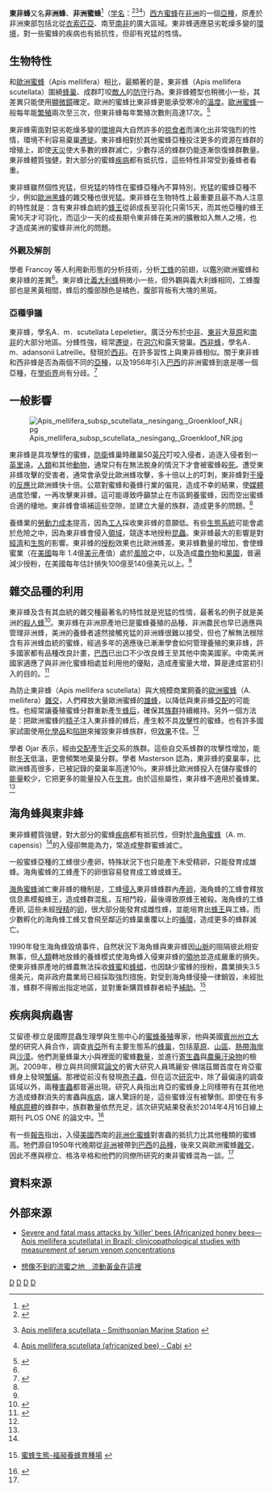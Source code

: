 {{Infraspeciesbox
| image =  Honey Bee takes Nectar.JPG|thumb
| status = G5
| status_system = TNC
| genus = Apis
| species link = 西方蜜蜂
| species = mellifera
| subspecies = scutellata<ref>{{en}} [http://www.waspweb.org/Apoidea/Apidae/Apinae/Apini/Apis/Apis_mellifera_scutellata.htm Apis mellifera scutellata - WaspWeb] {{Wayback|url=http://www.waspweb.org/Apoidea/Apidae/Apinae/Apini/Apis/Apis_mellifera_scutellata.htm |date=20200815134530 }}</ref>
| authority = [[Amédée_Louis_Michel_le_Peletier,_comte_de_Saint-Fargeau|Lepeletier]], 1836
}}

'''東非蜂'''又名'''非洲蜂'''、'''非洲蜜蜂'''<ref name="海角蜂與東非蜂">{{Cite web |url = http://d.wanfangdata.com.cn/periodical_zhonggyf200203019.aspx |title = 海角蜂與東非蜂 |author = 胡福良 |date = 2005-11-03 |publisher = APICULTURE OF CHINA |language = zh-cn |accessdate = 2015-08-02 |quote = 應南非共和國羅德斯大學的邀請，本人于2001年10月赴南非進行為期一個月的合作研究。期間，考察了南非的兩個大型蜂場和萊索托農業科學研究所蜜蜂試驗場。現將了解到的海角蜂和東非蜂的有關情況作一簡要介紹，并將部分圖片呈現給廣大讀者。…… }}</ref>（[[学名|学名]]：'''{{lang|la|Apis mellifera scutellata}}'''<ref>{{Cite web |url = http://entnemdept.ufl.edu/creatures/misc/bees/ahb.htm |title = African honey bee, Africanized honey bee, killer bee scientific name: Apis mellifera scutellata Lepeletier (Insecta: Hymenoptera: Apidae) |author = Jamie Ellis |date = November 2012 |publisher = [[佛羅里達大學|佛羅里達大學]] |language = en |accessdate = 2015-08-02 |quote = The African honey bee, Apis mellifera scutellata Lepeletier, is a subspecies (or race) of the western honey bee, Apis mellifera Linnaeus, that occurs naturally in sub-Saharan Africa but has been introduced into the Americas. More than 10 subspecies of western honey bees exist in Africa and all justifiably are called 'African' honey bees. |archive-date = 2021-01-27 |archive-url = https://web.archive.org/web/20210127190335/http://entnemdept.ufl.edu/creatures/misc/bees/ahb.htm |dead-url = no }}</ref><ref>{{en}} [http://www.sms.si.edu/irlspec/A_m_scutellata.htm Apis mellifera scutellata - Smithsonian Marine Station] {{Wayback|url=http://www.sms.si.edu/irlspec/A_m_scutellata.htm |date=20181128173015 }}</ref><ref>{{en}} [http://www.cabi.org/isc/datasheet/6362 Apis mellifera scutellata (africanized bee) - Cabi] {{Wayback|url=http://www.cabi.org/isc/datasheet/6362 |date=20210320000733 }}</ref>）[[西方蜜蜂|西方蜜蜂]]在[[非洲|非洲]]的一個[[亞種|亞種]]，原產於非洲東部包括北從[[衣索匹亞|衣索匹亞]]、南至[[南非|南非]]的廣大區域。東非蜂適應惡劣乾燥多變的[[環境|環境]]，對一些蜜蜂的疾病也有抵抗性，但卻有兇猛的性情。

==生物特性==
和[[歐洲蜜蜂|歐洲蜜蜂]]（Apis mellifera）相比，最顯著的是，東非蜂（Apis mellifera scutellata）圍繞[[蜂巢|蜂巢]]、成群叮咬[[敵人|敵人]]的[[防守|防守]]行為。東非蜂體型也稍微小一些，其差異只能使用[[顯微鏡|顯微鏡]]確定。歐洲的蜜蜂比東非蜂更能承受寒冷的[[溫度|溫度]]。[[歐洲蜜蜂|歐洲蜜蜂]]一般每年能[[繁殖|繁殖]]兩次至三次，但東非蜂每年繁殖次數則高達17次。<ref name="Apis mellifera scutellata (Lepeletier)">{{Cite web |url = http://www.issg.org/database/species/ecology.asp?si=325&fr=1&sts=&lang=TC |title = Apis mellifera scutellata (昆蟲) |author = Mark L. Winston, Professor and Fellow, Morris J. Wosk Centre for Dialogue, Canada. |date = 2010-09-21 |publisher = National Biological Information Infrastructure (NBII) & IUCN/SSC Invasive Species Specialist Group (ISSG) Updates on management information with support from the Overseas Territories Environmental Programme (OTEP) project XOT603, a joint project with the Cayman Islands Government - Department of Environment |language = en |accessdate = 2015-08-03 |quote = 不同於歐洲蜂（Apis mellifera），東非蜂（Apis mellifera scutellata）不囤積蜂蜜越冬。相反地，他們依靠蜂群流動（遷徙與分群），以尋找新的食物來源，水或空間。 |archive-date = 2016-03-05 |archive-url = https://web.archive.org/web/20160305013739/http://www.issg.org/database/species/ecology.asp?si=325&fr=1&sts=&lang=TC |dead-url = no }}</ref>

東非蜂需面對惡劣乾燥多變的[[環境|環境]]與大自然許多的[[掠食者|掠食者]]而演化出非常強烈的性情，環境不利容易棄巢[[遷徙|遷徙]]。東非蜂相對於其他蜜蜂亞種投注更多的資源在蜂群的增殖上，即使[[天災|天災]]使大多數的蜂群滅亡，少數存活的蜂群仍能逐漸恢復蜂群數量。東非蜂體質強健，對大部分的蜜蜂[[疾病|疾病]]都有抵抗性，這些特性非常受到養蜂者看重。

東非蜂雖然個性兇猛，但兇猛的特性在蜜蜂亞種內不算特別，兇猛的蜜蜂亞種不少，例如[[歐洲黑蜂|歐洲黑蜂]]的雜交種也很兇猛。東非蜂在生物特性上最重要且最不為人注意的特性就是：含有東非蜂血統的[[蜂王|蜂王]]從卵成長至羽化只需15天，而其他亞種的蜂王需16天才可羽化，而這少一天的成長期令東非蜂在美洲的擴散如入無人之境，也才造成美洲的蜜蜂非洲化的問題。

=== 外觀及解剖 ===
學者 Francoy 等人利用新形態的分析技術，分析[[工蜂|工蜂]]的前翅，以鑑別歐洲蜜蜂和東非蜂的差異<ref name="Apis mellifera scutellata (Lepeletier)" />。東非蜂比[[義大利蜂|義大利蜂]]稍微小一些，但外觀與義大利蜂相同，工蜂腹部也是黑黃相間，蜂后的腹部顏色是橘色，腹部背板有大塊的黑斑。

=== 亞種爭議 ===
東非蜂，學名A．m．scutellata Lepeletier。廣泛分布於[[中部非洲|中非]]、[[東非|東非]]大[[草原|草原]]和[[南非|南非]]的大部分地區。分蜂性強，經常[[遷徙|遷徙]]，在[[洞穴|洞穴]]和露天營巢。[[西非蜂|西非蜂]]，學名A．m．adansonii Latreille。發現於[[西非|西非]]。在許多習性上與東非蜂相似。關于東非蜂和西非蜂是否為兩個不同的[[亞種|亞種]]，以及1956年引入[[巴西|巴西]]的非洲蜜蜂到底是哪一個亞種，在[[學術界|學術界]]尚有分歧。<ref>{{Cite book | author = 中國農業百科全書總編輯委員會 養蜂卷編輯委員會 編 | title = 中國農業百科全書：養蜂卷 | location = 北京市 | publisher = 农业出版社 | date = 1993-06-01 | pages = 50 | ISBN = 7109024911 | accessdate = 2015-08-04 | url = http://art.tze.cn/Refbook/entryPrint.aspx?bi=m.20080317-m300-w001-071&ei=5EE15FC2740914DFB1D2681CFE1A65AE90C2F4311874F2E27DA1E42A3B855528201E42512E5719D4&cult=US&et=&Token=122D040E2283F72A55B596CCF0D41E5B | language = zh-cn | quote = 其他非洲蜜蜂，即摩洛哥大蜂(A．m．major Ruttner)、撒哈拉蜂(A．m．sahariensis Baldensperger)、蘇丹小蜂(A．m．nubica Ruttner)、坦桑海濱蜂(A．m．littorea Smith)、單色蜂(A．m．unicolor Latreille)和也門蜂(A．m．jementica Ruttner)等，僅發現于某些局部地區，只測定了少數標本，對它們的生物學特性尚在研究之中，關于它們的分類地位還不能作肯定的結論。 }}{{Dead link}}</ref>

== 一般影響 ==
[[File:Apis_mellifera_subsp_scutellata,_nesingang,_Groenkloof_NR.jpg|thumb]]

東非蜂是具攻擊性的蜜蜂，[[防衛|防衛]]蜂巢時離巢50[[英尺|英尺]]叮咬入侵者，追逐入侵者到一[[英里|英里]]遠。[[人類|人類]]和其他[[動物|動物]]，通常只有在無法脫身的情況下才會被蜜蜂殺[[死|死]]。遭受東非蜂攻擊的受害者，通常會承受比歐洲蜂攻擊，多十倍以上的叮刺，東非蜂對[[干擾|干擾]]的[[反應|反應]]比歐洲蜂快十倍。公眾對蜜蜂和養蜂行業的偏見，造成不幸的結果，使[[媒體|媒體]]過度恐懼，一再攻擊東非蜂。這可能導致呼籲禁止在市區飼養蜜蜂，因而空出蜜蜂合適的棲地。東非蜂會填補這些空隙，並建立大量的族群，造成更多的問題。<ref name="Apis mellifera scutellata (Lepeletier)" />

養蜂業的[[勞動力|勞動力]][[成本|成本]]提高，因為[[工人|工人]]採收東非蜂的意願低。有些[[生態系統|生態系統]]可能會處於危險之中，因為東非蜂會侵入[[領域|領域]]，競逐本地授粉[[昆蟲|昆蟲]]。東非蜂最大的影響是對[[經濟|經濟]]和[[生態|生態]]的影響。東非蜂的[[授粉|授粉]]效果也比歐洲蜂差。東非蜂數量的增加，會使蜂蜜業（在[[美國|美國]]每年 1.4億[[美元|美元]]產值）處於[[風險|風險]]之中，以及造成[[農作物|農作物]]和[[果園|果園]]，普遍減少授粉，在美國每年估計損失100億至140億美元以上。<ref name="Apis mellifera scutellata (Lepeletier)" />

==雜交品種的利用==
{{see also|非洲化蜜蜂}}

東非蜂及含有其血統的雜交種最著名的特性就是兇猛的性情，最著名的例子就是美洲的[[非洲化蜜蜂|殺人蜂]]<ref>{{cite news |language = zh |author = 錢美臻 |coauthors =  |url = http://dailynews.sina.com/bg/news/usa/uslocal/singtao/20120623/07263499730.html |title = 殺人蜂攻擊 南加狗群遭狂叮 |publisher = 星島日報 |pages =  |date = 2012-06-23 |accessdate = 2015-08-05 |archive-date = 2016-03-04 |archive-url = https://web.archive.org/web/20160304115631/http://dailynews.sina.com/bg/news/usa/uslocal/singtao/20120623/07263499730.html |dead-url = no }}</ref>。東非蜂在非洲原產地已是蜜蜂養殖的品種，非洲農民也早已適應與管理非洲蜂，美洲的養蜂者遽然接觸兇猛的非洲蜂很難以接受，但也了解無法根除含有非洲蜂血統的蜜蜂，經過多年的適應後已漸漸學會如何管理養殖的東非蜂，許多國家都有品種改良計畫，[[巴西|巴西]]已出口不少改良蜂王至其他中南美國家。中南美洲國家適應了與非洲化蜜蜂相處並利用他的優點，造成產蜜量大增，算是達成當初引入的目的。<ref>{{Cite web |url = http://www.jiaer.cn/shownews.asp?id=168 |title = 巴西養蜂業 |author =  |date =  |publisher = 重慶佳爾生物技術研究所 |language = zh-cn |accessdate = 2015-08-04 |quote = 最近20年里，巴西的养蜂设备和蜂产品迅速增长，不但能自给而且还出口不锈钢摇蜜机、割蜜刀、巢础以及喷烟器、工作服等。蜂产品有特种蜜、蜂胶、花粉用于化妆品和保健品。养蜂协会纷纷成立而且活动很多。庆祝养蜂协会成立25周年的刊物发行5000册，每册印有“甜蜜的信息”字样，还有格言：“我们并不富足，我们组织起来”。 |archive-date = 2016-03-04 |archive-url = https://web.archive.org/web/20160304132845/http://www.jiaer.cn/shownews.asp?id=168 |dead-url = no }}</ref>

為防止東非蜂（Apis mellifera scutellata）與大規模商業飼養的[[歐洲蜜蜂|歐洲蜜蜂]]（A. mellifera）[[雜交|雜交]]，人們釋放大量歐洲蜜蜂的[[雄蜂|雄蜂]]，以降低與東非蜂[[交配|交配]]的可能性。也經常讓養殖蜜蜂分群重新產生[[蜂后|蜂后]]，確保其[[族群|族群]]持續維持。另外一個方法是：把歐洲蜜蜂的[[精子|精子]]注入東非蜂的蜂后，產生較不具[[攻擊|攻擊]]性的蜜蜂。也有許多國家試圖使用[[化學品|化學品]]和[[陷阱|陷阱]]來摧毀東非蜂族群，但[[效果|效果]]不佳。<ref name="Apis mellifera scutellata (Lepeletier)" />

學者 Ojar 表示，經由[[交配|交配]]產生[[近交|近交]]系的族群。這些自交系蜂群的攻擊性增加，能耐[[冬天|冬天]]低溫，更會頻繁地棄巢分群。學者 Masterson 認為，東非蜂的棄巢率，比歐洲蜂高很多，已被記錄的棄巢率高達10％。東非蜂比歐洲蜂投入在儲存蜜蜂的[[能量|能量]]較少，它把更多的能量投入在[[生育|生育]]。由於這些屬性，東非蜂不適用於養蜂業。<ref name="Apis mellifera scutellata (Lepeletier)" />

== 海角蜂與東非蜂 ==
東非蜂體質強健，對大部分的蜜蜂[[疾病|疾病]]都有抵抗性，但對於[[海角蜜蜂|海角蜜蜂]]（A. m. capensis）<ref name="海角蜂與東非蜂" />的入侵卻無能為力，常造成整群蜜蜂滅亡。

一般蜜蜂亞種的工蜂很少產卵，特殊狀況下也只能產下未受精卵，只能發育成雄蜂。海角蜜蜂的工蜂產下的卵很容易發育成工蜂或蜂王。

[[海角蜜蜂|海角蜜蜂]]滅亡東非蜂的機制是，工蜂[[侵入|侵入]]東非蜂蜂群內[[產卵|產卵]]，海角蜂的工蜂會釋放信息素模擬蜂王，造成蜂群混亂，互相鬥殺，最後導致原蜂王被殺。海角蜂的工蜂產卵, 這些未經[[授精|授精]]的[[卵|卵]]，很大部分能發育成雌性蜂，並能培育出[[蜂王|蜂王]]與工蜂。而少數孵化的海角蜂工蜂又會飛至鄰近的蜂巢重覆以上的[[循環|循環]]，造成更多的蜂群滅亡。

1990年發生海角蜂毀燒事件，自然狀況下海角蜂與東非蜂因[[山脈|山脈]]的阻隔彼此相安無事，但[[人類|人類]]轉地放蜂的養蜂模式使海角蜂入侵東非蜂的[[領地|領地]]並造成嚴重的損失。使東非蜂原產地的蜂農無法採收[[蜂蜜|蜂蜜]]和[[蜂蜡|蜂蜡]]，也因缺少蜜蜂的授粉，農業損失3.5億美元，南非政府農業局已經採取強烈措施，對受到海角蜂侵擾一律銷毀，未經批准，蜂群不得搬出指定地區，並對重新購買蜂群者給予[[補助|補助]]。<ref>{{zh-tw}} [http://www.101975.tw/tab/435/id/8026/ 蜜蜂生態-福昶養蜂育種場] {{Wayback|url=http://www.101975.tw/tab/435/id/8026/ |date=20160304092023 }}</ref>

== 疾病與病蟲害 ==
艾留德‧穆立是國際昆蟲生理學與生態中心的[[蜜蜂養殖|蜜蜂養殖]]專家，他與美國[[賓州州立大學|賓州州立大學]]的研究人員合作，調查[[肯亞|肯亞]]所有主要生態系的[[蜂巢|蜂巢]]，包括[[草原|草原]]、[[山區|山區]]、[[熱帶|熱帶]][[海岸|海岸]]與[[沙漠|沙漠]]。他們測量蜂巢大小與裡面的蜜蜂[[數量|數量]]，並進行[[寄生蟲|寄生蟲]]與[[農藥|農藥]][[汙染物|汙染物]]的檢測。2009年，穆立與共同撰寫[[論文|論文]]的賓大研究人員瑪麗安‧佛瑞茲爾首度在肯亞蜜蜂身上發現[[瓦蟎|蟹蟎]]。那裡從前沒有發現[[孢子蟲|孢子蟲]]，但在這次[[研究|研究]]中，除了最偏遠的調查區域以外，兩種[[害蟲|害蟲]]都普遍出現。研究人員指出肯亞的蜜蜂身上同樣帶有在其他地方造成蜂群消失的害蟲與[[疾病|疾病]]，讓人驚訝的是，這些蜜蜂沒有被擊倒。即使在有多種[[病原體|病原體]]的蜂群中，族群數量依然充足，該次研究結果發表於2014年4月16日線上期刊 PLOS ONE 的論文中。<ref name="國家地理雜誌">{{Cite web |url = http://www.ngtaiwan.com/4760 |title = 東非蜜蜂不受致命病原體影響 |author =  |date = 2014-04-18 |publisher = [[國家地理雜誌|國家地理雜誌]] |language = zh-tw |accessdate = 2015-08-05 |quote = 有關東非蜜蜂的驚人發現，讓西方國家對抗「蜂群崩潰症候群」的努力，有了新的希望。科學家發現，肯亞的蜜蜂對於在世界其他地方造成數十億蜜蜂死亡的病原體，有極高的抵抗力。 |archive-url = https://web.archive.org/web/20151209150050/http://www.ngtaiwan.com/4760 |archive-date = 2015-12-09 |dead-url = yes }}</ref>

有一些[[報告|報告]]指出，入侵[[美國|美國]]西南的[[非洲化蜜蜂|非洲化蜜蜂]]對害蟲的抵抗力比其他種類的蜜蜂高。牠們源自1950年代晚期從[[非洲|非洲]]被帶到[[巴西|巴西]]的[[品種|品種]]，後來又與歐洲蜜蜂[[雜交|雜交]]，因此不應與穆立、格洛辛格和他們的同僚所研究的東非蜜蜂混為一談。<ref name="國家地理雜誌" />

== 資料來源 ==
{{Reflist}}

== 外部來源 ==
*{{en}} [http://qjmed.oxfordjournals.org/content/87/5/269.short Severe and fatal mass attacks by ‘killer’ bees (Africanized honey bees—Apis mellifera scutellata) in Brazil: clinicopathological studies with measurement of serum venom concentrations] {{Wayback|url=http://qjmed.oxfordjournals.org/content/87/5/269.short |date=20161027165126 }}
*{{zh-tw}} [http://news.tvbs.com.tw/old-news.html?nid=524066 想像不到的流蜜之地　流動黃金在這裡] {{Wayback|url=http://news.tvbs.com.tw/old-news.html?nid=524066 |date=20160304204639 }}
{{BeeColonyMemberTypes}}
{{Taxonbar|from=Q2034820}}

[[Category:蜜蜂屬|D]]
[[Category:益蟲|D]]
[[Category:有毒昆蟲|D]]
[[Category:_1836年描述的昆虫|D]]